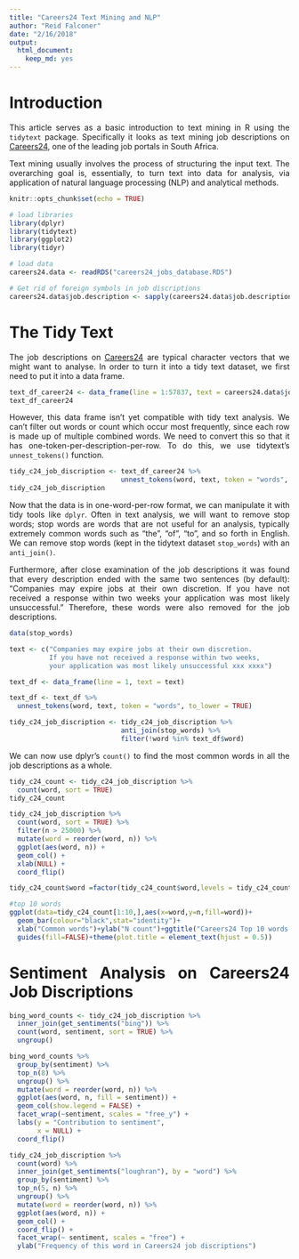 ```yaml
---
title: "Careers24 Text Mining and NLP"
author: "Reid Falconer"
date: "2/16/2018"
output: 
  html_document: 
    keep_md: yes
---
```


<style>
body {
text-align: justify}
</style>

# Introduction

This article serves as a basic introduction to text mining in R using the `tidytext` package. Specifically it looks as text mining job descriptions on [Careers24](http://www.careers24.com/), one of the leading job portals in South Africa.

Text mining usually involves the process of structuring the input text. The overarching goal is, essentially, to turn text into data for analysis, via application of natural language processing (NLP) and analytical methods.

```r
knitr::opts_chunk$set(echo = TRUE)

# load libraries
library(dplyr)
library(tidytext)
library(ggplot2)
library(tidyr)

# load data
careers24.data <- readRDS("careers24_jobs_database.RDS")

# Get rid of foreign symbols in job discriptions
careers24.data$job.description <- sapply(careers24.data$job.description,function(row) iconv(row, "latin1", "ASCII", sub=""))

```

# The Tidy Text 

The job descriptions on [Careers24](http://www.careers24.com/) are typical character vectors that we might want to analyse. In order to turn it into a tidy text dataset, we first need to put it into a data frame.
```r
text_df_career24 <- data_frame(line = 1:57837, text = careers24.data$job.description)
text_df_career24
```

However, this data frame isn’t yet compatible with tidy text analysis. We can’t filter out words or count which occur most frequently, since each row is made up of multiple combined words. We need to convert this so that it has one-token-per-description-per-row. To do this, we use tidytext’s `unnest_tokens()` function.

```r
tidy_c24_job_discription <- text_df_career24 %>%
                            unnest_tokens(word, text, token = "words", to_lower = TRUE)
tidy_c24_job_discription
```

Now that the data is in one-word-per-row format, we can manipulate it with tidy tools like `dplyr`. Often in text analysis, we will want to remove stop words; stop words are words that are not useful for an analysis, typically extremely common words such as “the”, “of”, “to”, and so forth in English. We can remove stop words (kept in the tidytext dataset `stop_words`) with an `anti_join()`. 

Furthermore, after close examination of the job descriptions it was found that every description ended with the same two sentences (by default): "Companies may expire jobs at their own discretion. If you have not received a response within two weeks your application was most likely unsuccessful." Therefore, these words were also removed for the job descriptions.

```r
data(stop_words)

text <- c("Companies may expire jobs at their own discretion.
          If you have not received a response within two weeks, 
          your application was most likely unsuccessful xxx xxxx")

text_df <- data_frame(line = 1, text = text)

text_df <- text_df %>%
  unnest_tokens(word, text, token = "words", to_lower = TRUE)
```
```r
tidy_c24_job_discription <- tidy_c24_job_discription %>%
                            anti_join(stop_words) %>%
                            filter(!word %in% text_df$word)
```
We can now use dplyr’s `count()` to find the most common words in all the job descriptions as a whole.
```r
tidy_c24_count <- tidy_c24_job_discription %>%
  count(word, sort = TRUE) 
tidy_c24_count
```

```r
tidy_c24_job_discription %>%
  count(word, sort = TRUE) %>%
  filter(n > 25000) %>%
  mutate(word = reorder(word, n)) %>%
  ggplot(aes(word, n)) +
  geom_col() +
  xlab(NULL) +
  coord_flip()

tidy_c24_count$word =factor(tidy_c24_count$word,levels = tidy_c24_count$word)
```

```r
#top 10 words
ggplot(data=tidy_c24_count[1:10,],aes(x=word,y=n,fill=word))+
  geom_bar(colour="black",stat="identity")+
  xlab("Common words")+ylab("N count")+ggtitle("Careers24 Top 10 words in Job Discriptions")+
  guides(fill=FALSE)+theme(plot.title = element_text(hjust = 0.5))

```

# Sentiment Analysis on Careers24 Job Discriptions
```r
bing_word_counts <- tidy_c24_job_discription %>%
  inner_join(get_sentiments("bing")) %>%
  count(word, sentiment, sort = TRUE) %>%
  ungroup()

bing_word_counts %>%
  group_by(sentiment) %>%
  top_n(8) %>%
  ungroup() %>%
  mutate(word = reorder(word, n)) %>%
  ggplot(aes(word, n, fill = sentiment)) +
  geom_col(show.legend = FALSE) +
  facet_wrap(~sentiment, scales = "free_y") +
  labs(y = "Contribution to sentiment",
       x = NULL) +
  coord_flip()

tidy_c24_job_discription %>%
  count(word) %>%
  inner_join(get_sentiments("loughran"), by = "word") %>%
  group_by(sentiment) %>%
  top_n(5, n) %>%
  ungroup() %>%
  mutate(word = reorder(word, n)) %>%
  ggplot(aes(word, n)) +
  geom_col() +
  coord_flip() +
  facet_wrap(~ sentiment, scales = "free") +
  ylab("Frequency of this word in Careers24 job discriptions")

```




